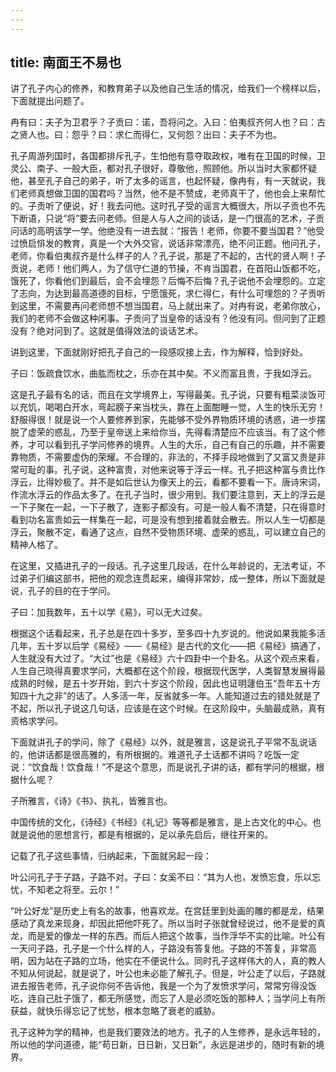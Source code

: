 ```yaml
---
---
---
```

title: 南面王不易也
---




讲了孔子内心的修养，和教育弟子以及他自己生活的情况，给我们一个榜样以后，下面就提出问题了。

冉有曰：夫子为卫君乎？子贡曰：诺，吾将问之。入曰：伯夷叔齐何人也？曰：古之贤人也。曰：怨乎？曰：求仁而得仁，又何怨？出曰：夫子不为也。

孔子周游列国时，各国都排斥孔子，生怕他有意夺取政权，唯有在卫国的时候，卫灵公、南子、一般大臣，都对孔子很好，尊敬他，照顾他。所以当时大家都怀疑他，甚至孔子自己的弟子，听了太多的谣言，也起怀疑，像冉有，有一天就说，我们老师真想做卫国的国君吗？当然，他不是不赞成，老师真干了，他也会上来帮忙的。子贡听了便说，好！我去问他。这时孔子受的谣言大概很大，所以子贡也不先下断语，只说“将”要去问老师。但是人与人之间的谈话，是一门很高的艺术，子贡问话的高明该学一学。他绝没有一进去就：“报告！老师，你要不要当国君？”他受过愤启悱发的教育，真是一个大外交官，说话非常漂亮，绝不问正题。他问孔子，老师，你看伯夷叔齐是什么样子的人？孔子说，那是了不起的，古代的贤人啊！子贡说，老师！他们两人，为了信守仁道的节操，不肯当国君，在首阳山饭都不吃，饿死了，你看他们到最后，会不会埋怨？后悔不后悔？孔子说他不会埋怨的。立定了志向，为达到最高道德的目标，宁愿饿死，求仁得仁，有什么可埋怨的？子贡听到这里，不需要再问老师想不想当国君，马上就出来了。对冉有说，老弟你放心，我们的老师不会做这种闲事。子贡问了当皇帝的话没有？他没有问。但问到了正题没有？绝对问到了。这就是值得效法的谈话艺术。

讲到这里，下面就刚好把孔子自己的一段感叹接上去，作为解释，恰到好处。

子曰：饭疏食饮水，曲肱而枕之，乐亦在其中矣。不义而富且贵，于我如浮云。

这是孔子最有名的话，而且在文学境界上，写得最美。孔子说，只要有粗菜淡饭可以充饥，喝喝白开水，弯起膀子来当枕头，靠在上面酣睡一觉，人生的快乐无穷！舒服得很！就是说一个人要修养到家，先能够不受外界物质环境的诱惑，进一步摆脱了虚荣的惑乱，乃至于皇帝送上来给你当，先得看清楚应不应该当。有了这个修养，才可以看到孔子学问修养的境界。人生的大乐，自己有自己的乐趣，并不需要靠物质，不需要虚伪的荣耀。不合理的，非法的，不择手段地做到了又富又贵是非常可耻的事。孔子说，这种富贵，对他来说等于浮云一样。孔子把这种富与贵比作浮云，比得妙极了。并不是如后世认为像天上的云，看都不要看一下。唐诗宋词，作流水浮云的作品太多了。在孔子当时，很少用到。我们要注意到，天上的浮云是一下子聚在一起，一下子散了，连影子都没有。可是一般人看不清楚，只在得意时看到功名富贵如云一样集在一起，可是没有想到接着就会散去。所以人生一切都是浮云，聚散不定，看通了这点，自然不受物质环境、虚荣的惑乱，可以建立自己的精神人格了。

在这里，又插进孔子的一段话。孔子这里几段话，在什么年龄说的，无法考证，不过弟子们编这部书，把他的观念连贯起来，编得非常妙，成一整体，所以下面就是说，孔子的目的在于学问。

子曰：加我数年，五十以学《易》，可以无大过矣。

根据这个话看起来，孔子总是在四十多岁，至多四十九岁说的。他说如果我能多活几年，五十岁以后学《易经》——《易经》是古代的文化——把《易经》搞通了，人生就没有大过了。“大过”也是《易经》六十四卦中一个卦名。从这个观点来看，人生自己晓得真要求学问，大概都在这个阶段，根据现代医学，人类智慧发展得最成熟的时候，是五十岁开始，到六十岁这个阶段，因此也证明蘧伯玉“吾年五十方知四十九之非”的话了。人多活一年，反省就多一年。人能知道过去的错处就是了不起，所以孔子说这几句话，应该是在这个时候。在这阶段中，头脑最成熟，真有资格求学问。

下面就讲孔子的学问，除了《易经》以外，就是雅言，这是说孔子平常不乱说话的，他讲话都是很高雅的，有所根据的。难道孔子土话都不讲吗？吃饭一定说：“饮食哉！饮食哉！”不是这个意思，而是说孔子讲的话，都有学问的根据，根据什么呢？

子所雅言，《诗》《书》、执礼，皆雅言也。

中国传统的文化，《诗经》《书经》《礼记》等等都是雅言，是上古文化的中心。也就是说他的思想言行，都是有根据的，足以承先启后，继往开来的。

记载了孔子这些事情，归纳起来，下面就另起一段：

叶公问孔子于子路，子路不对。子曰：女奚不曰：“其为人也，发愤忘食，乐以忘忧，不知老之将至。云尔！”

“叶公好龙”是历史上有名的故事，他喜欢龙。在宫廷里到处画的雕的都是龙，结果感动了真龙来现身，却因此把他吓死了。所以当时子张就曾经说过，他不是爱的真龙，而是爱的像龙一样的东西。而后人把这个故事，当作浮华不实的比喻。叶公有一天问子路，孔子是一个什么样的人，子路没有答复他。子路的不答复，非常高明，因为站在子路的立场，他实在不便说什么。同时孔子这样伟大的人，真的教人不知从何说起，就是说了，叶公也未必能了解孔子。但是，叶公走了以后，子路就进去报告老师，孔子说你何不告诉他，我是一个为了发愤求学问，常常穷得没饭吃，连自己肚子饿了，都无所感觉，而忘了人是必须吃饭的那种人；当学问上有所获益，就快乐得忘记了忧愁，根本忽略了衰老的威胁。

孔子这种为学的精神，也是我们要效法的地方。孔子的人生修养，是永远年轻的，所以他的学问道德，能“苟日新，日日新，又日新”，永远是进步的，随时有新的境界。